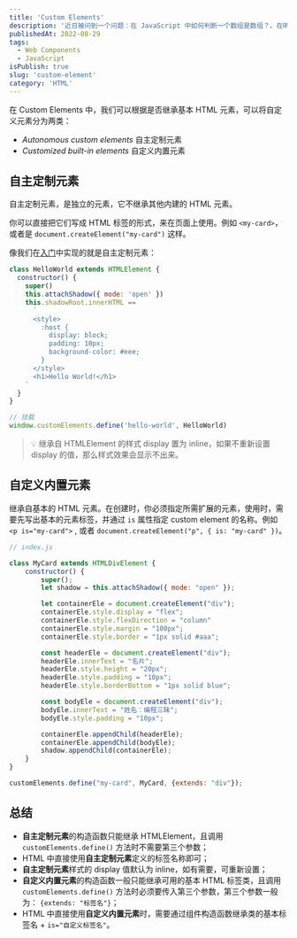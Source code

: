 ```yaml
---
title: 'Custom Elements'
description: '近日被问到一个问题：在 JavaScript 中如何判断一个数组是数组？。在听到这个问题的时候我就在想有那些方式，在我们常用的类型判断中可以通过 `typeof` 或 `instanceof` 来进行类型判断。'
publishedAt: 2022-08-29
tags:
  - Web Components
  - JavaScript
isPublish: true
slug: 'custom-element'
category: 'HTML'
---
```


在 Custom Elements 中，我们可以根据是否继承基本 HTML 元素，可以将自定义元素分为两类：

- _Autonomous custom elements_ 自主定制元素
- _Customized built-in elements_ 自定义内置元素

## 自主定制元素

自主定制元素，是独立的元素，它不继承其他内建的 HTML 元素。

你可以直接把它们写成 HTML 标签的形式，来在页面上使用。例如 `<my-card>`，或者是 `document.createElement("my-card")` 这样。

像我们在[入门](https://www.notion.so/Web-Components-feb3e140c8964426a19540c3a0dc7167)中实现的就是自主定制元素：

```javascript
class HelloWorld extends HTMLElement {
  constructor() {
    super()
    this.attachShadow({ mode: 'open' })
    this.shadowRoot.innerHTML ==
      `
      <style>
        :host {
          display: block;
          padding: 10px;
          background-color: #eee;
        }
      </style>
      <h1>Hello World!</h1>
    `
  }
}

// 挂载
window.customElements.define('hello-world', HelloWorld)
```

> 💡 继承自 HTMLElement 的样式 display 置为 inline，如果不重新设置 display 的值，那么样式效果会显示不出来。

## 自定义内置元素

继承自基本的 HTML 元素。在创建时，你必须指定所需扩展的元素，使用时，需要先写出基本的元素标签，并通过 `is` 属性指定 custom element 的名称。例如 `<p is="my-card">` , 或者 `document.createElement("p", { is: "my-card" })`。

```js
// index.js

class MyCard extends HTMLDivElement {
    constructor() {
        super();
        let shadow = this.attachShadow({ mode: "open" });

        let containerEle = document.createElement("div");
        containerEle.style.display = "flex";
        containerEle.style.flexDirection = "column"
        containerEle.style.margin = "100px";
        containerEle.style.border = "1px solid #aaa";

        const headerEle = document.createElement("div");
        headerEle.innerText = "名片";
        headerEle.style.height = "20px";
        headerEle.style.padding = "10px";
        headerEle.style.borderBottom = "1px solid blue";

        const bodyEle = document.createElement("div");
        bodyEle.innerText = "姓名：编程三昧";
        bodyEle.style.padding = "10px";

        containerEle.appendChild(headerEle);
        containerEle.appendChild(bodyEle);
        shadow.appendChild(containerEle);
    }
}

customElements.define("my-card", MyCard, {extends: "div"});
```

## 总结

- **自主定制元素**的构造函数只能继承 HTMLElement，且调用 `customElements.define()` 方法时不需要第三个参数；
- HTML 中直接使用**自主定制元素**定义的标签名称即可；
- **自主定制元素**样式的 display 值默认为 inline，如有需要，可重新设置；
- **自定义内置元素**的构造函数一般只能继承可用的基本 HTML 标签类，且调用 `customElements.define()` 方法时必须要传入第三个参数，第三个参数一般为： `{extends: "标签名"}`；
- HTML 中直接使用**自定义内置元素**时，需要通过组件构造函数继承类的基本标签名 + `is="自定义标签名"`。
